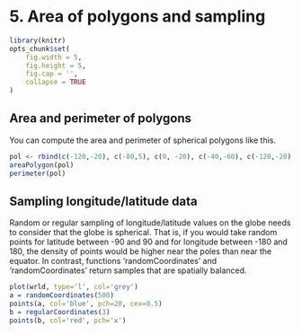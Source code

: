 # 5. Area of polygons and sampling

```r
library(knitr)
opts_chunk$set(
	fig.width = 5,
	fig.height = 5,
	fig.cap = '',
	collapse = TRUE
)
```

## Area and perimeter of polygons

You can compute the area and perimeter of spherical polygons like this. 

```r
pol <- rbind(c(-120,-20), c(-80,5), c(0, -20), c(-40,-60), c(-120,-20))
areaPolygon(pol)
perimeter(pol)
```

## Sampling longitude/latitude data


Random or regular sampling of longitude/latitude values on the globe needs to consider that the globe is spherical. That is, if you would take random points for latitude between -90 and 90 and for longitude between -180 and 180, the density of points would be higher near the poles than near the equator.
In contrast, functions 'randomCoordinates' and 'randomCoordinates' return samples that are spatially balanced.

```r
plot(wrld, type='l', col='grey')
a = randomCoordinates(500)
points(a, col='blue', pch=20, cex=0.5)
b = regularCoordinates(3)
points(b, col='red', pch='x')
```


